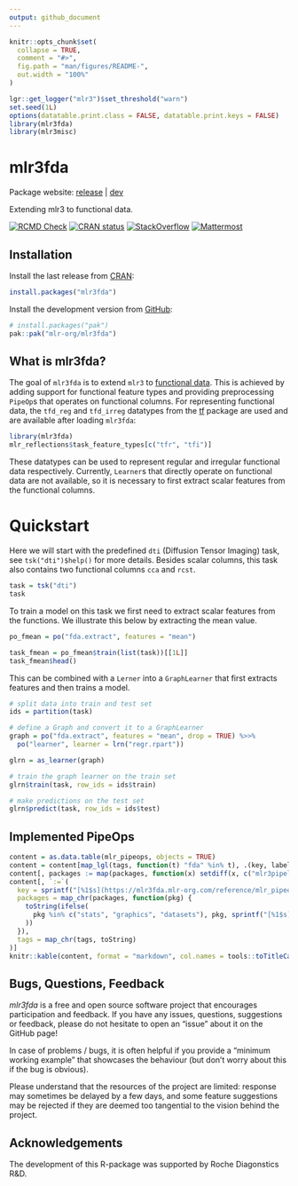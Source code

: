 ```yaml
---
output: github_document
---
```


```r
knitr::opts_chunk$set(
  collapse = TRUE,
  comment = "#>",
  fig.path = "man/figures/README-",
  out.width = "100%"
)

lgr::get_logger("mlr3")$set_threshold("warn")
set.seed(1L)
options(datatable.print.class = FALSE, datatable.print.keys = FALSE)
library(mlr3fda)
library(mlr3misc)
```


# mlr3fda

Package website: [release](https://mlr3fda.mlr-org.com/) \| [dev](https://mlr3fda.mlr-org.com/dev/)

Extending mlr3 to functional data.

<!-- badges: start -->
[![RCMD Check](https://github.com/mlr-org/mlr3fda/actions/workflows/rcmdcheck.yaml/badge.svg)](https://github.com/mlr-org/mlr3fda/actions/workflows/rcmdcheck.yaml)
[![CRAN status](https://www.r-pkg.org/badges/version/mlr3fda)](https://CRAN.R-project.org/package=mlr3fda)
[![StackOverflow](https://img.shields.io/badge/stackoverflow-mlr3-orange.svg)](https://stackoverflow.com/questions/tagged/mlr3)
[![Mattermost](https://img.shields.io/badge/chat-mattermost-orange.svg)](https://lmmisld-lmu-stats-slds.srv.mwn.de/mlr_invite/)
<!-- badges: end -->

## Installation

Install the last release from [CRAN](https://CRAN.R-project.org):

```r
install.packages("mlr3fda")
```

Install the development version from [GitHub](https://github.com/):

```r
# install.packages("pak")
pak::pak("mlr-org/mlr3fda")
```

## What is mlr3fda?

The goal of `mlr3fda` is to extend `mlr3` to [functional data](https://en.wikipedia.org/wiki/Functional_data_analysis).
This is achieved by adding support for functional feature types and providing preprocessing `PipeOp`s that operates on functional columns.
For representing functional data, the `tfd_reg` and `tfd_irreg` datatypes from the [tf](https://github.com/tidyfun/tf) package are used and are available after loading `mlr3fda`:

```r
library(mlr3fda)
mlr_reflections$task_feature_types[c("tfr", "tfi")]
```

These datatypes can be used to represent regular and irregular functional data respectively.
Currently, `Learner`s that directly operate on functional data are not available, so it is necessary to first extract scalar features from the functional columns.

# Quickstart

Here we will start with the predefined `dti` (Diffusion Tensor Imaging) task, see `tsk("dti")$help()` for more details.
Besides scalar columns, this task also contains two functional columns `cca` and `rcst`.

```r
task = tsk("dti")
task
```

To train a model on this task we first need to extract scalar features from the functions.
We illustrate this below by extracting the mean value.

```r
po_fmean = po("fda.extract", features = "mean")

task_fmean = po_fmean$train(list(task))[[1L]]
task_fmean$head()
```

This can be combined with a `Lerner` into a `GraphLearner` that first extracts features and then trains a model.

```r
# split data into train and test set
ids = partition(task)

# define a Graph and convert it to a GraphLearner
graph = po("fda.extract", features = "mean", drop = TRUE) %>>%
  po("learner", learner = lrn("regr.rpart"))

glrn = as_learner(graph)

# train the graph learner on the train set
glrn$train(task, row_ids = ids$train)

# make predictions on the test set
glrn$predict(task, row_ids = ids$test)
```

## Implemented PipeOps

```r
content = as.data.table(mlr_pipeops, objects = TRUE)
content = content[map_lgl(tags, function(t) "fda" %in% t), .(key, label, packages, tags)]
content[, packages := map(packages, function(x) setdiff(x, c("mlr3pipelines", "mlr3fda")))]
content[, `:=`(
  key = sprintf("[%1$s](https://mlr3fda.mlr-org.com/reference/mlr_pipeops_%1$s)", key),
  packages = map_chr(packages, function(pkg) {
    toString(ifelse(
      pkg %in% c("stats", "graphics", "datasets"), pkg, sprintf("[%1$s](https://cran.r-project.org/package=%1$s)", pkg)
    ))
  }),
  tags = map_chr(tags, toString)
)]
knitr::kable(content, format = "markdown", col.names = tools::toTitleCase(names(content)))
```


## Bugs, Questions, Feedback

*mlr3fda* is a free and open source software project that
encourages participation and feedback. If you have any issues,
questions, suggestions or feedback, please do not hesitate to open an
“issue” about it on the GitHub page\!

In case of problems / bugs, it is often helpful if you provide a
“minimum working example” that showcases the behaviour (but don’t
worry about this if the bug is obvious).

Please understand that the resources of the project are limited:
response may sometimes be delayed by a few days, and some feature
suggestions may be rejected if they are deemed too tangential to the
vision behind the project.

## Acknowledgements

The development of this R-package was supported by Roche Diagonstics R&D.
